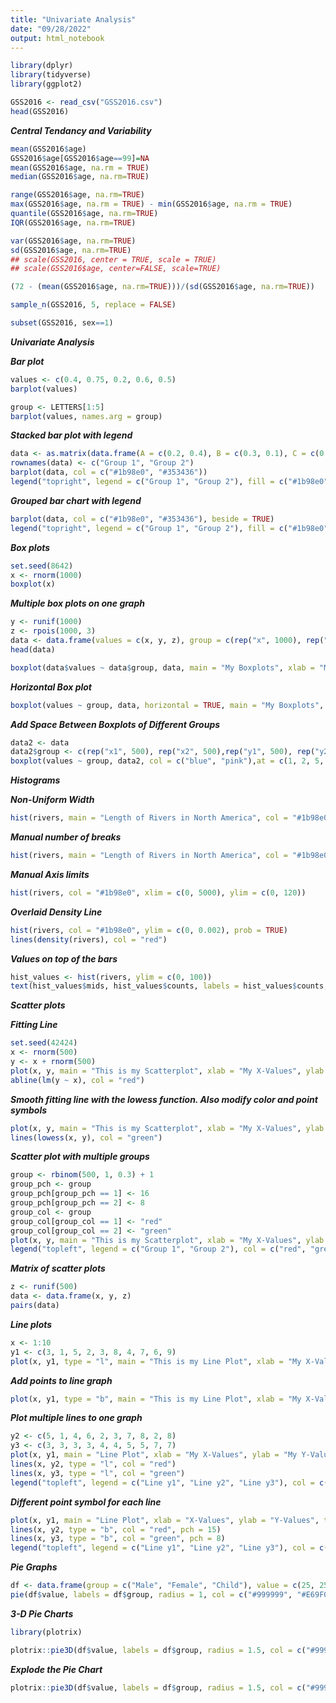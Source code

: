 ---
title: "Univariate Analysis"
date: "09/28/2022"
output: html_notebook
---


```{r}
library(dplyr)
library(tidyverse)
library(ggplot2)
```


```{r}
GSS2016 <- read_csv("GSS2016.csv")
head(GSS2016)
```

***Central Tendancy and Variability***

```{r}
mean(GSS2016$age) 
GSS2016$age[GSS2016$age==99]=NA
mean(GSS2016$age, na.rm = TRUE) 
median(GSS2016$age, na.rm=TRUE)
```

```{r}
range(GSS2016$age, na.rm=TRUE)
max(GSS2016$age, na.rm = TRUE) - min(GSS2016$age, na.rm = TRUE)
quantile(GSS2016$age, na.rm=TRUE)
IQR(GSS2016$age, na.rm=TRUE)
```

```{r}
var(GSS2016$age, na.rm=TRUE)
sd(GSS2016$age, na.rm=TRUE)
## scale(GSS2016, center = TRUE, scale = TRUE)
## scale(GSS2016$age, center=FALSE, scale=TRUE)
```

```{r}
(72 - (mean(GSS2016$age, na.rm=TRUE)))/(sd(GSS2016$age, na.rm=TRUE))
```

```{r}
sample_n(GSS2016, 5, replace = FALSE)
```

```{r}
subset(GSS2016, sex==1)
```


***Univariate Analysis***

***Bar plot***

```{r}
values <- c(0.4, 0.75, 0.2, 0.6, 0.5)
barplot(values)
```

```{r}
group <- LETTERS[1:5]
barplot(values, names.arg = group)
```

***Stacked bar plot with legend***

```{r}
data <- as.matrix(data.frame(A = c(0.2, 0.4), B = c(0.3, 0.1), C = c(0.7, 0.1), D = c(0.1, 0.2), E = c(0.3, 0.3)))
rownames(data) <- c("Group 1", "Group 2")
barplot(data, col = c("#1b98e0", "#353436"))
legend("topright", legend = c("Group 1", "Group 2"), fill = c("#1b98e0", "#353436"))
```

***Grouped bar chart with legend***

```{r}
barplot(data, col = c("#1b98e0", "#353436"), beside = TRUE)
legend("topright", legend = c("Group 1", "Group 2"), fill = c("#1b98e0", "#353436"))
```

***Box plots***

```{r}
set.seed(8642)                                               
x <- rnorm(1000)
boxplot(x)
```

***Multiple box plots on one graph***

```{r}
y <- runif(1000)                                             
z <- rpois(1000, 3)
data <- data.frame(values = c(x, y, z), group = c(rep("x", 1000), rep("y", 1000), rep("z", 1000)))
head(data)
```

```{r}
boxplot(data$values ~ data$group, data, main = "My Boxplots", xlab = "My Boxplot Groups", ylab = "The Values of My Boxplots", col = c("red", "dark green", "purple"))
```



***Horizontal Box plot***

```{r}
boxplot(values ~ group, data, horizontal = TRUE, main = "My Boxplots", xlab = "My Boxplot Groups", ylab = "The Values of My Boxplots", col = c("red", "dark green", "purple"))
```

***Add Space Between Boxplots of Different Groups***

```{r}
data2 <- data                                                
data2$group <- c(rep("x1", 500), rep("x2", 500),rep("y1", 500), rep("y2", 500),rep("z1", 500), rep("z2", 500))
boxplot(values ~ group, data2, col = c("blue", "pink"),at = c(1, 2, 5, 6, 9, 10))
```

***Histograms***

***Non-Uniform Width***

```{r}
hist(rivers, main = "Length of Rivers in North America", col = "#1b98e0", breaks = c(0, 250, 300, 400, 500, 750, 1000, 2500, 5000))
```

***Manual number of breaks***

```{r}
hist(rivers, main = "Length of Rivers in North America", col = "#1b98e0", breaks = 50)
```

***Manual Axis limits***

```{r}
hist(rivers, col = "#1b98e0", xlim = c(0, 5000), ylim = c(0, 120))
```

***Overlaid Density Line***

```{r}
hist(rivers, col = "#1b98e0", ylim = c(0, 0.002), prob = TRUE)
lines(density(rivers), col = "red")
```


***Values on top of the bars***

```{r}
hist_values <- hist(rivers, ylim = c(0, 100))                                
text(hist_values$mids, hist_values$counts, labels = hist_values$counts, adj = c(0.5, - 0.5))
```


***Scatter plots***

***Fitting Line***

```{r}
set.seed(42424)                                   
x <- rnorm(500)
y <- x + rnorm(500)
plot(x, y, main = "This is my Scatterplot", xlab = "My X-Values", ylab = "My Y-Values")
abline(lm(y ~ x), col = "red")
```

***Smooth fitting line with the lowess function. Also modify color and point symbols***

```{r}
plot(x, y, main = "This is my Scatterplot", xlab = "My X-Values", ylab = "My Y-Values", pch = 16, col = "#1b98e0")                                       
lines(lowess(x, y), col = "green")
```


***Scatter plot with multiple groups***

```{r}
group <- rbinom(500, 1, 0.3) + 1
group_pch <- group                                
group_pch[group_pch == 1] <- 16
group_pch[group_pch == 2] <- 8
group_col <- group                                
group_col[group_col == 1] <- "red"
group_col[group_col == 2] <- "green"
plot(x, y, main = "This is my Scatterplot", xlab = "My X-Values", ylab = "My Y-Values", pch = group_pch, col = group_col)
legend("topleft", legend = c("Group 1", "Group 2"), col = c("red", "green"), pch = c(16, 8))
```

***Matrix of scatter plots***

```{r}
z <- runif(500)                                   
data <- data.frame(x, y, z)                       
pairs(data)
```


***Line plots***

```{r}
x <- 1:10                                            
y1 <- c(3, 1, 5, 2, 3, 8, 4, 7, 6, 9)
plot(x, y1, type = "l", main = "This is my Line Plot", xlab = "My X-Values", ylab = "My Y-Values", col = "blue", lwd = 4)
```

***Add points to line graph***

```{r}
plot(x, y1, type = "b", main = "This is my Line Plot", xlab = "My X-Values", ylab = "My Y-Values", col = "blue", lwd = 4)
```


***Plot multiple lines to one graph***

```{r}
y2 <- c(5, 1, 4, 6, 2, 3, 7, 8, 2, 8)                 
y3 <- c(3, 3, 3, 3, 4, 4, 5, 5, 7, 7)
plot(x, y1, main = "Line Plot", xlab = "My X-Values", ylab = "My Y-Values", type = "l")                                 
lines(x, y2, type = "l", col = "red")                 
lines(x, y3, type = "l", col = "green")
legend("topleft", legend = c("Line y1", "Line y2", "Line y3"), col = c("black", "red", "green"), lty = 1)
```


***Different point symbol for each line***

```{r}
plot(x, y1, main = "Line Plot", xlab = "X-Values", ylab = "Y-Values", type = "b", pch = 16)                      
lines(x, y2, type = "b", col = "red", pch = 15)
lines(x, y3, type = "b", col = "green", pch = 8)
legend("topleft", legend = c("Line y1", "Line y2", "Line y3"), col = c("black", "red", "green"), pch = c(16, 15, 8))
```


***Pie Graphs***

```{r}
df <- data.frame(group = c("Male", "Female", "Child"), value = c(25, 25, 50))
pie(df$value, labels = df$group, radius = 1, col = c("#999999", "#E69F00", "#56B4E9"))
```

***3-D Pie Charts***

```{r}
library(plotrix)
```


```{r}
plotrix::pie3D(df$value, labels = df$group, radius = 1.5, col = c("#999999", "#E69F00", "#56B4E9"))
```

***Explode the Pie Chart***

```{r}
plotrix::pie3D(df$value, labels = df$group, radius = 1.5, col = c("#999999", "#E69F00", "#56B4E9"), explode = 0.1)
```




